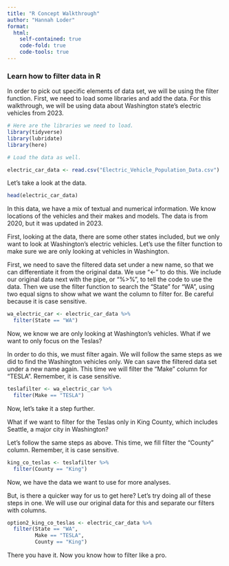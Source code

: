 ```yaml
---
title: "R Concept Walkthrough"
author: "Hannah Loder"
format:
  html:
    self-contained: true
    code-fold: true
    code-tools: true
---
```


### Learn how to filter data in R

In order to pick out specific elements of data set, we will be using the filter function. First, we need to load some libraries and add the data. For this walkthrough, we will be using data about Washington state's electric vehicles from 2023.

```r
# Here are the libraries we need to load. 
library(tidyverse)
library(lubridate)
library(here)

# Load the data as well.

electric_car_data <- read.csv("Electric_Vehicle_Population_Data.csv")

```

Let's take a look at the data.

```r

head(electric_car_data)

```

In this data, we have a mix of textual and numerical information. We know locations of the vehicles and their makes and models. The data is from 2020, but it was updated in 2023.

First, looking at the data, there are some other states included, but we only want to look at Washington's electric vehicles. Let's use the filter function to make sure we are only looking at vehicles in Washington.

First, we need to save the filtered data set under a new name, so that we can differentiate it from the original data. We use "\<-" to do this. We include our original data next with the pipe, or "%\>%", to tell the code to use the data. Then we use the filter function to search the "State" for "WA", using two equal signs to show what we want the column to filter for. Be careful because it is case sensitive.

```r

wa_electric_car <- electric_car_data %>% 
  filter(State == "WA")


```

Now, we know we are only looking at Washington's vehicles. What if we want to only focus on the Teslas?

In order to do this, we must filter again. We will follow the same steps as we did to find the Washington vehicles only. We can save the filtered data set under a new name again. This time we will filter the "Make" column for "TESLA". Remember, it is case sensitive.

```r

teslafilter <- wa_electric_car %>% 
  filter(Make == "TESLA")

```

Now, let's take it a step further.

What if we want to filter for the Teslas only in King County, which includes Seattle, a major city in Washington?

Let's follow the same steps as above. This time, we fill filter the "County" column. Remember, it is case sensitive.

```r

king_co_teslas <- teslafilter %>% 
  filter(County == "King")

```

Now, we have the data we want to use for more analyses.

But, is there a quicker way for us to get here? Let's try doing all of these steps in one. We will use our original data for this and separate our filters with columns.

```r

option2_king_co_teslas <- electric_car_data %>% 
  filter(State == "WA", 
         Make == "TESLA", 
         County == "King")


```

There you have it. Now you know how to filter like a pro.
